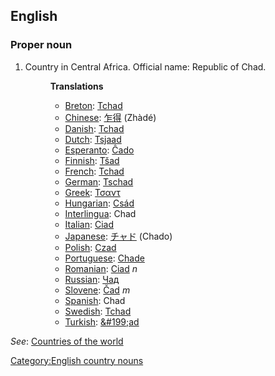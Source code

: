 ==English==

===Proper noun===

# Country in Central Africa. Official name: Republic of Chad.
#:'''Translations'''
#:*[[Breton]]: [[Tchad]]
#:*[[Chinese]]: [[乍得]] (Zhàdé)
#:*[[Danish]]: [[Tchad]]
#:*[[Dutch]]: [[Tsjaad]]
#:*[[Esperanto]]: [[Ĉado]]
#:*[[Finnish]]: [[Tšad]]
#:*[[French]]: [[Tchad]]
#:*[[German]]: [[Tschad]]
#:*[[Greek]]: [[Τσαντ]]
#:*[[Hungarian]]: [[Csád]]
#:*[[Interlingua]]: Chad
#:*[[Italian]]: [[Ciad]]
#:*[[Japanese]]: [[チャド]] (Chado)
#:*[[Polish]]: [[Czad]]
#:*[[Portuguese]]: [[Chade]]
#:*[[Romanian]]: [[Ciad]] ''n''
#:*[[Russian]]: [[Чад]]
#:*[[Slovene]]: [[Čad]] ''m''
#:*[[Spanish]]: Chad
#:*[[Swedish]]: [[Tchad]]
#:*[[Turkish]]: [[&#199;ad]]
''See'': [[Countries of the world]]

[[Category:English country nouns]]